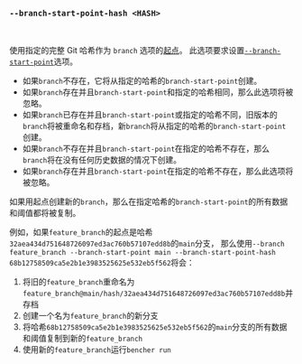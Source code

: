 ### `--branch-start-point-hash <HASH>`

<br />

使用指定的完整 Git 哈希作为 `branch` 选项的[起点][start point]。
此选项要求设置[`--branch-start-point`][branch start point]选项。

- 如果`branch`不存在，它将从指定的哈希的`branch-start-point`创建。
- 如果`branch`存在并且`branch-start-point`和指定的哈希相同，那么此选项将被忽略。
- 如果`branch`已存在并且`branch-start-point`或指定的哈希不同，旧版本的`branch`将被重命名和存档，新`branch`将从指定的哈希的`branch-start-point`创建。
- 如果`branch`不存在并且`branch-start-point`在指定的哈希不存在，那么`branch`将在没有任何历史数据的情况下创建。
- 如果`branch`存在并且`branch-start-point`在指定的哈希不存在，那么此选项将被忽略。

如果用起点创建新的`branch`，那么在指定哈希的`branch-start-point`的所有数据和阈值都将被复制。

例如，如果`feature_branch`的起点是哈希`32aea434d751648726097ed3ac760b57107edd8b`的`main`分支，
那么使用`--branch feature_branch --branch-start-point main --branch-start-point-hash 68b12758509ca5e2b1e3983525625e532eb5f562`将会：

1. 将旧的`feature_branch`重命名为`feature_branch@main/hash/32aea434d751648726097ed3ac760b57107edd8b`并存档
2. 创建一个名为`feature_branch`的新分支
3. 将哈希`68b12758509ca5e2b1e3983525625e532eb5f562`的`main`分支的所有数据和阈值复制到新的`feature_branch`
4. 使用新的`feature_branch`运行`bencher run`

[start point]: /zh/docs/explanation/benchmarking/#start-point

[branch start point]: #--branch-start-point-branch